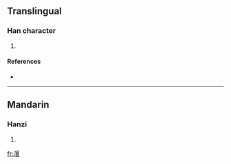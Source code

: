 ==Translingual==

===Han character===
{{Han char|rn=85|rad=水|as=12|sn=15|four=|canj=水日十日 (EAJA)}}

# {{defn|Han|sort=水12}}

====References====
* {{Han ref|kx=0655.201|dkj=18473|hdz=31755.070|uh=6FD0|ud=28624}}

----

==Mandarin==

===Hanzi===
{{cmn-hanzi|pin=[[mí]] ([[mi2]]), [[nǐ]] ([[ni3]]), [[zhǔ]] ([[zhu3]])|wg=mi<sup>2</sup>, ni<sup>3</sup>, chu<sup>3</sup>}}

# {{defn|Mandarin}}

[[fr:濐]]
